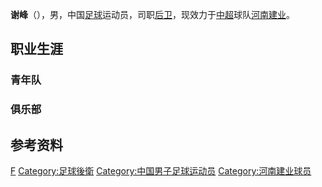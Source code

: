{{Otheruses|谢峰}}
{{Football player infobox
| playername = 谢峰
| image =
| fullname = 谢峰
| height = 187厘米
| nickname =
| dateofbirth = {{Birth date and age|year=1985|month=2|day=6}}
| cityofbirth =
| countryofbirth = {{CHN}}
| currentclub = {{flagicon|CHN}}[[河南建业|河南建业]]
| clubnumber = 14
| position = [[后卫_(足球)|后卫]]
| youthyears =
| youthclubs =
| years =
| clubs = {{flagicon|CHN}}[[河南建业|河南建业]]
| caps(goals) =
| nationalyears =
| nationalteam =
| nationalcaps(goals) =
| pcupdate = 2009年3月22日 (日) 04:20 (UTC)
| ntupdate = 2009年3月22日 (日) 04:20 (UTC)
| manageryears =
| managerclubs =
}}

'''谢峰'''（{{bd|1985年|2月6日|catIdx=X}}），男，中国[[足球|足球]]运动员，司职[[后卫_(足球)|后卫]]，现效力于[[中超|中超]]球队[[河南建业|河南建业]]。

==职业生涯==
===青年队===
===俱乐部===

== 参考资料 ==
{{reflist}}

{{2009年河南建业名单}}
{{足球运动员小作品}}

{{Authority control}}
{{DEFAULTSORT:XIE Feng}}
[[Category:谢姓|F]]
[[Category:足球後衛|Category:足球後衛]]
[[Category:中国男子足球运动员|Category:中国男子足球运动员]]
[[Category:河南建业球员|Category:河南建业球员]]
